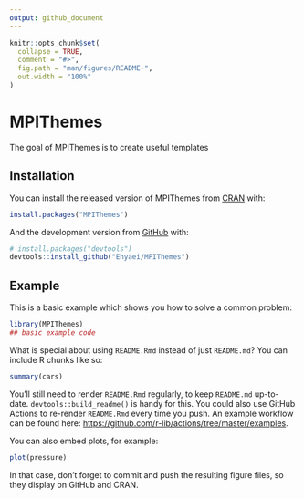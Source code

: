 ```yaml
---
output: github_document
---
```


<!-- README.md is generated from README.Rmd. Please edit that file -->

```r
knitr::opts_chunk$set(
  collapse = TRUE,
  comment = "#>",
  fig.path = "man/figures/README-",
  out.width = "100%"
)
```

# MPIThemes

<!-- badges: start -->
<!-- badges: end -->

The goal of MPIThemes is to create useful templates

## Installation

You can install the released version of MPIThemes from [CRAN](https://CRAN.R-project.org) with:

``` r
install.packages("MPIThemes")
```

And the development version from [GitHub](https://github.com/) with:

``` r
# install.packages("devtools")
devtools::install_github("Ehyaei/MPIThemes")
```
## Example

This is a basic example which shows you how to solve a common problem:

```r
library(MPIThemes)
## basic example code
```

What is special about using `README.Rmd` instead of just `README.md`? You can include R chunks like so:

```r
summary(cars)
```

You'll still need to render `README.Rmd` regularly, to keep `README.md` up-to-date. `devtools::build_readme()` is handy for this. You could also use GitHub Actions to re-render `README.Rmd` every time you push. An example workflow can be found here: <https://github.com/r-lib/actions/tree/master/examples>.

You can also embed plots, for example:

```r
plot(pressure)
```

In that case, don't forget to commit and push the resulting figure files, so they display on GitHub and CRAN.

